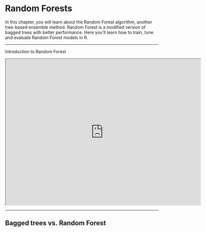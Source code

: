 # Random Forests

In this chapter, you will learn about the Random Forest algorithm, another tree-based ensemble method. Random Forest is a modified version of bagged trees with better performance. Here you'll learn how to train, tune and evaluate Random Forest models in R.

___________

Introduction to Random Forest

<iframe src="https://drive.google.com/file/d/1eJlOvYVFq919Fxm45FZk2LS5ynaRaORJ/preview" width="640" height="480"></iframe>

___________

## Bagged trees vs. Random Forest

